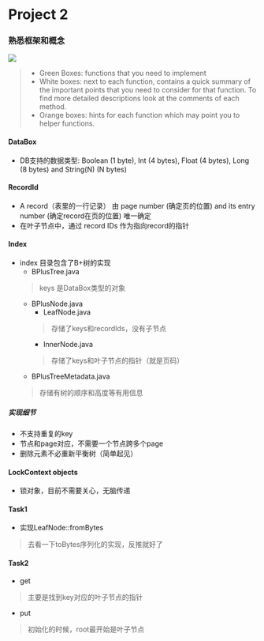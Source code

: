 
# Project 2
### 熟悉框架和概念
<Image width={500} src={projView}
/>
> * Green Boxes: functions that you need to implement
> * White boxes: next to each function, contains a quick summary of the important points that you need to consider for that function. To find more detailed descriptions look at the comments of each method.
> * Orange boxes: hints for each function which may point you to helper functions.

#### DataBox
* DB支持的数据类型: Boolean (1 byte), Int (4 bytes), Float (4 bytes), Long (8 bytes) and String(N) (N bytes)
#### RecordId
* A record（表里的一行记录） 由 page number (确定页的位置) and its entry number (确定record在页的位置) 唯一确定
* 在叶子节点中，通过 record IDs 作为指向record的指针
#### Index
* index 目录包含了B+树的实现
    * BPlusTree.java
    > keys 是DataBox类型的对象
    * BPlusNode.java
        * LeafNode.java
        > 存储了keys和recordIds，没有子节点
        * InnerNode.java
        > 存储了keys和叶子节点的指针（就是页码）
    * BPlusTreeMetadata.java
    > 存储有树的顺序和高度等有用信息
##### 实现细节
* 不支持重复的key
* 节点和page对应，不需要一个节点跨多个page
* 删除元素不必重新平衡树（简单起见）
#### LockContext objects
* 锁对象，目前不需要关心，无脑传递
#### Task1
* 实现LeafNode::fromBytes
> 去看一下toBytes序列化的实现，反推就好了
#### Task2
* get
> 主要是找到key对应的叶子节点的指针
* put
> 初始化的时候，root最开始是叶子节点
